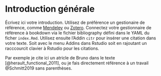 <!-- Ne surtout pas supprimer les 3 lignes ci-dessous, ce sont dans l'ordre (i) la table des matières, (ii) la liste des tables, et (iii) la lliste des figures. -->

# Introduction générale

<!-- Vous pouvez faire des commentaires cachés avec CTRL+SHIFT+C -->

Écrivez ici votre introduction. Utilisez de préférence un gestionaire de référence, comme [Mendeley](https://www.mendeley.com/) ou [Zotero](https://www.zotero.org/). Connectez votre gestionnaire de référence à bookdown via le fichier bibliography défini dans le YAML du ficher `index.Rmd`. Utilisez ensuite l'Addin `citr` pour insérer une citation dans votre texte. Soit avec le menu Addins dans Rstudio soit en rajoutant un racccourcit clavier à Rstudio pour les citations. 

Par exemple je cite ici un atricle de Bruno dans le texte [@herault_functional_2011], ou je fais directement référence à un travail @Schmitt2019 sans parenthèses.

